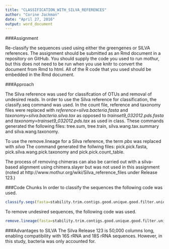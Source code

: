 ```yaml
---
title: "CLASSIFICATION_WITH_SILVA_REFERENCES"
author: "Corine Jackman"
date: "April 27, 2016"
output: word_document
---
```

###Assignment

Re-classify the sequences  used using either the greengenes or SILVA references. The assignment should be submitted as an Rmd document in a repository on GitHub. You should supply the code you used to run mothur, but this does not need to be run when you use knitr to convert the document from Rmd to html. All of the R code that you used should be embedded in the Rmd document.

###Approach

The Silva reference was used for classifcation of OTUs and removal  of undesired reads. In order to use the Silva reference for classification, the classify.seq command was used. In the count file, reference and taxonomy files were replaced with *reference=silva.bacteria.fasta* and *taxonomy=silva.bacteria.silva.tax* as opposed to *trainset9_032012.pds.fasta* and *taxonomy=trainset9_032012.pds.tax* as used in class. These commands generated the following files: tree.sum, tree.train, silva.wang.tax.summary and silva.wang.taxonomy.

To use the remove.lineage for a Silva reference, the term *pbs* was replaced with *silva* The command generated the follwing files: pick.pick.fasta, pick.silva.wang.pick.taxonomy and pick.pick.count_table.

The process of removing chimeras can also be carried out with a silva-based alignment using chimera.slayer but was not used in this assignment (noted at http://www.mothur.org/wiki/Silva_reference_files under Release 123.)

###Code Chunks
In order to classify the sequences the following code was used.

```r
classify.seqs(fasta=stability.trim.contigs.good.unique.good.filter.unique.precluster.pick.fasta, count=stability.trim.contigs.good.unique.good.ilter.unique.precluster.denovo.uchime.pick.count_table, reference=silva.bacteria.fasta, taxonomy=silva.bacteria.silva.tax, cutoff=80)
```

To remove undesired sequences, the following code was used.
```r
remove.lineage(fasta=stability.trim.contigs.good.unique.good.filter.unique.precluster.pick.fasta, count=stability.trim.contigs.good.uunique.good.filter.unique.precluster.denovo.uchime.pick.count_table, taxonomy=stability.trim.contigs.good.unique.good.filter.unique.precluster.pick.silva.wang.taxonomy, taxon=Chloroplast-Mitochondria-unknown-Archaea-Eukaryota)
```

###Advantages to SILVA
The Silva Release 123 is 50,000 columns long, enabling compatibility with 16S rRNA and 18S rRNA sequences. However, in this study, bacteria was only accounted for.  
